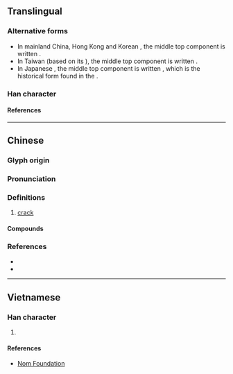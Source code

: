 {{character info/new}}
==Translingual==

===Alternative forms===
* In mainland China, Hong Kong and Korean {{w|hanja}}, the middle top component is written {{l|mul|同}}.
* In Taiwan (based on its {{w|zh:國字標準字體|standardized form of characters}}), the middle top component is written {{l|mul|⿵[[冂]][[〒]]}}.
* In Japanese {{w|kanji}}, the middle top component is written {{l|mul|⿵[[冂]]⿱[[一]][[コ]]}}, which is the historical form found in the {{w|Kangxi dictionary}}.

===Han character===
{{Han char|rn=96|rad=玉|as=14|asm=15|sn=19|snm=20|four=77103|canj=HBMGI|ids=⿳⿴𦥑同冖玉(GHK),⿳⿴𦥑⿵冂〒冖玉(T),⿳⿴𦥑⿵冂⿱一コ冖玉(J)}}

====References====
{{Han ref|kx=0744.110|dkj=21305|dj=1152.230|hdz=21144.080|uh=74BA}}

----

==Chinese==
{{zh-forms|alt=𤪭}}

===Glyph origin===
{{Han etym}}

===Pronunciation===
{{zh-pron
|m=wèn
|c=man6,man4
|c_note=man6 - colloquial; man4 - variant
|mc=y
|oc=y
|cat=n
}}

===Definitions===
{{zh-hanzi}}

# [[crack]]

====Compounds====
{{zh-der|裂璺|打破沙鍋璺到底}}

===References===
* {{R:twedu|B02680}}
* {{R:yue:Hanzi}}

----

==Vietnamese==

===Han character===
{{vi-hantu|rs=玉14|[[vấn]]}}

# {{rfdef|vi|sort=玉15}}

====References====
* [http://nomfoundation.org/common/nom_details.php?codepoint=74BA Nom Foundation]